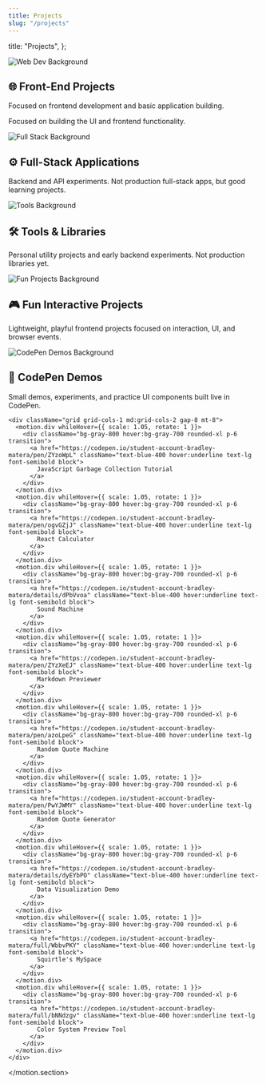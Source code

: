```yaml
---
title: Projects
slug: "/projects"
---
```


  title: "Projects",
};





<div className="section-wrapper py-12">
  <motion.section
    initial={{ opacity: 0, y: 50 }}
    whileInView={{ opacity: 1, y: 0 }}
    transition={{ duration: 0.8 }}
    id="web"
    className="section py-12"
  >
    <div className="section-hero">
      <img
        src="https://images.unsplash.com/photo-1509395176047-4a66953fd231?crop=entropy&cs=tinysrgb&fit=crop&fm=jpg&q=80&w=1600&h=600"
        alt="Web Dev Background"
        className="section-hero-img h-64 md:h-80 object-cover rounded-xl"
      />
      <div className="section-hero-overlay">
        <h2 className="text-4xl md:text-5xl font-bold text-center mb-6">🌐 Front-End Projects</h2>
        <p className="text-center text-gray-400 text-sm md:text-base mb-8">
          Focused on frontend development and basic application building.
        </p>
        <p className="text-lg md:text-xl text-gray-300">Focused on building the UI and frontend functionality.</p>
      </div>
    </div>
    <div className="projects-grid grid grid-cols-1 md:grid-cols-2 gap-8">
      <motion.div whileHover={{ scale: 1.05, rotate: 1 }}>
        <ProjectCard
          title="🖥️ WebGPU Shapes Renderer"
          description="Demo of 2D shape rendering using WebGPU and Canvas. (Chrome required.)"
          technologies="WebGPU, JavaScript, Canvas"
          demoLink="https://bradleymatera.github.io/leaf-js/"
          githubLink="https://github.com/BradleyMatera/leaf-js"
          status="Live"
          bgColor="bg-slate-800"
        />
      </motion.div>
      <motion.div whileHover={{ scale: 1.05, rotate: 1 }}>
        <ProjectCard
          title="📖 Gatsby Starter Minimal Blog"
          description="React-based blog pulling from a custom Express API."
          technologies="React.js, Gatsby, Node.js, Express, Netlify"
          demoLink="https://bradleysgatsbyblog.netlify.app/"
          githubLink="https://github.com/BradleyMatera/gatsby-starter-minimal-blog"
          status="Live"
          bgColor="bg-indigo-900"
        />
      </motion.div>
      <motion.div whileHover={{ scale: 1.05, rotate: 1 }}>
        <ProjectCard
          title="🎮 Interactive Pokedex"
          description="Searchable dynamic Pokémon data app."
          technologies="HTML5, Tailwind CSS, JavaScript, Pokémon API"
          demoLink="https://bradleymatera.github.io/Interactive-Pokedex/"
          githubLink="https://github.com/BradleyMatera/Interactive-Pokedex"
          status="Live"
          bgColor="bg-blue-900"
        />
      </motion.div>
      <motion.div whileHover={{ scale: 1.05, rotate: 1 }}>
        <ProjectCard
          title="🖥️ Professional Portfolio Website"
          description="Responsive portfolio built with vanilla HTML, CSS, JavaScript."
          technologies="HTML5, CSS3, JavaScript"
          demoLink="https://bradleymatera.github.io/Professional-Portfolio-Website/"
          githubLink="https://github.com/BradleyMatera/Professional-Portfolio-Website"
          status="Live"
          bgColor="bg-slate-800"
        />
      </motion.div>
    </div>
  </motion.section>
</div>

<div className="section-wrapper py-12">
  <motion.section
    initial={{ opacity: 0, y: 50 }}
    whileInView={{ opacity: 1, y: 0 }}
    transition={{ duration: 0.8 }}
    id="fullstack"
    className="section py-12"
  >
    <div className="section-hero">
      <img
        src="https://images.unsplash.com/photo-1573164574572-cb89e39749b4?crop=entropy&cs=tinysrgb&fit=crop&fm=jpg&q=80&w=1600&h=600"
        alt="Full Stack Background"
        className="section-hero-img h-64 md:h-80 object-cover rounded-xl"
      />
      <div className="section-hero-overlay">
        <h2 className="text-4xl md:text-5xl font-bold text-center mb-6">⚙️ Full-Stack Applications</h2>
        <p className="text-center text-gray-400 text-sm md:text-base mb-8">
          Backend and API experiments. Not production full-stack apps, but good learning projects.
        </p>
      </div>
    </div>
    <div className="projects-grid grid grid-cols-1 md:grid-cols-2 gap-8">
      <motion.div whileHover={{ scale: 1.05, rotate: 1 }}>
        <ProjectCard
          title="🔄 React Native Anime CRUD App"
          description="Mobile CRUD application for anime data."
          technologies="React Native, Node.js, MongoDB, Heroku, Vercel"
          demoLink="https://cruddemo-one.vercel.app/"
          status="Live"
          bgColor="bg-indigo-900"
        />
      </motion.div>
      <motion.div whileHover={{ scale: 1.05, rotate: 1 }}>
        <ProjectCard
          title="🔄 RESTful Routes Using ExpressJS"
          description="Basic REST API demo using Express."
          technologies="Node.js, Express.js"
          githubLink="https://github.com/BradleyMatera/RESTfulRoutesUsingExpressJS"
          status="Repository"
          bgColor="bg-blue-900"
        />
      </motion.div>
      <motion.div whileHover={{ scale: 1.05, rotate: 1 }}>
        <ProjectCard
          title="🤖 Convo-Ai - Local Conversational AI"
          description="Local voice/text AI chat app with FastAPI and Ollama."
          technologies="Python, FastAPI, Whisper.cpp, Ollama, XTTS v2"
          githubLink="https://github.com/BradleyMatera/Convo-Ai"
          status="Repository"
          bgColor="bg-slate-800"
        />
      </motion.div>
      <motion.div whileHover={{ scale: 1.05, rotate: 1 }}>
        <ProjectCard
          title="💬 ProjectHub - AI-Powered Portfolio Chat Bot"
          description="Integrates into any site to showcase projects and skills."
          technologies="JavaScript, HTML, Modular Web Scripts"
          demoLink="https://codepen.io/student-account-bradley-matera/full/yyLmYKR"
          githubLink="https://github.com/BradleyMatera/ProjectHub"
          status="Live"
          bgColor="bg-indigo-900"
        />
      </motion.div>
    </div>
  </motion.section>
</div>

<div className="section-wrapper py-12">
  <motion.section
    initial={{ opacity: 0, y: 50 }}
    whileInView={{ opacity: 1, y: 0 }}
    transition={{ duration: 0.8 }}
    id="tools"
    className="section py-12"
  >
    <div className="section-hero">
      <img
        src="https://images.unsplash.com/photo-1581092919535-7146ff1a590b?q=80&w=2670&auto=format&fit=crop&ixlib=rb-4.0.3&ixid=M3wxMjA3fDB8MHxwaG90by1wYWdlfHx8fGVufDB8fHx8fA%3D%3D"
        alt="Tools Background"
        className="section-hero-img h-64 md:h-80 object-cover rounded-xl"
      />
      <div className="section-hero-overlay">
        <h2 className="text-4xl md:text-5xl font-bold text-center mb-6">🛠️ Tools & Libraries</h2>
        <p className="text-center text-gray-400 text-sm md:text-base mb-8">
          Personal utility projects and early backend experiments. Not production libraries yet.
        </p>
      </div>
    </div>
    <div className="projects-grid grid grid-cols-1 md:grid-cols-2 gap-8">
      <motion.div whileHover={{ scale: 1.05, rotate: 1 }}>
        <ProjectCard
          title="🧀 CheeseMath Jest Tests"
          description="Math utilities module with Jest unit testing."
          technologies="JavaScript, Jest"
          demoLink="https://cheese-math.vercel.app/"
          githubLink="https://github.com/BradleyMatera/CheeseMath-Jest-Tests/tree/main/CheeseMath"
          status="Live"
          bgColor="bg-blue-900"
        />
      </motion.div>
      <motion.div whileHover={{ scale: 1.05, rotate: 1 }}>
        <ProjectCard
          title="🐳 Docker Multilang Project"
          description="Containerize apps across multiple languages."
          technologies="Docker, Python, Node.js"
          githubLink="https://github.com/BradleyMatera/docker_multilang_project"
          status="Repository"
          bgColor="bg-slate-800"
        />
      </motion.div>
    </div>
  </motion.section>
</div>

<div className="section-wrapper py-12">
  <motion.section
    initial={{ opacity: 0, y: 50 }}
    whileInView={{ opacity: 1, y: 0 }}
    transition={{ duration: 0.8 }}
    id="funprojects"
    className="section py-12"
  >
    <div className="section-hero">
      <img
        src="https://images.unsplash.com/photo-1593508512255-86ab42a8e620?crop=entropy&cs=tinysrgb&fit=crop&fm=jpg&q=80&w=1600&h=600"
        alt="Fun Projects Background"
        className="section-hero-img h-64 md:h-80 object-cover rounded-xl"
      />
      <div className="section-hero-overlay">
        <h2 className="text-4xl md:text-5xl font-bold text-center mb-6">🎮 Fun Interactive Projects</h2>
        <p className="text-center text-gray-400 text-sm md:text-base mb-8">
          Lightweight, playful frontend projects focused on interaction, UI, and browser events.
        </p>
      </div>
    </div>
    <div className="projects-grid grid grid-cols-1 md:grid-cols-2 gap-8">
      <motion.div whileHover={{ scale: 1.05, rotate: 1 }}>
        <ProjectCard
          title="🎮 Pong_Deluxe"
          description="Classic Pong recreation with PixiJS rendering."
          technologies="JavaScript, PixiJS"
          demoLink="https://pongdeluxe.netlify.app/"
          githubLink="https://github.com/BradleyMatera/Pong-Deluxe"
          status="Live"
          bgColor="bg-indigo-900"
        />
      </motion.div>
      <motion.div whileHover={{ scale: 1.05, rotate: 1 }}>
        <ProjectCard
          title="🐾 Animal Sounds"
          description="Plays animal sounds through button interactions."
          technologies="JavaScript, HTML5, CSS3"
          demoLink="https://bradleymatera.github.io/AnimalSounds/"
          githubLink="https://github.com/BradleyMatera/AnimalSounds"
          status="Live"
          bgColor="bg-blue-900"
        />
      </motion.div>
    </div>
  </motion.section>
</div>

<div className="section-wrapper py-12">
  <motion.section
    initial={{ opacity: 0, y: 50 }}
    whileInView={{ opacity: 1, y: 0 }}
    transition={{ duration: 0.8 }}
    id="codepen"
    className="section py-12"
  >
    <div className="section-hero">
      <img
        src="https://images.unsplash.com/photo-1519389950473-47ba0277781c?crop=entropy&cs=tinysrgb&fit=crop&fm=jpg&q=80&w=1600&h=600"
        alt="CodePen Demos Background"
        className="section-hero-img h-64 md:h-80 object-cover rounded-xl"
      />
      <div className="section-hero-overlay">
        <h2 className="text-4xl md:text-5xl font-bold text-center mb-6">🧪 CodePen Demos</h2>
        <p className="text-center text-gray-400 text-sm md:text-base mb-8">
          Small demos, experiments, and practice UI components built live in CodePen.
        </p>
      </div>
    </div>

    <div className="grid grid-cols-1 md:grid-cols-2 gap-8 mt-8">
      <motion.div whileHover={{ scale: 1.05, rotate: 1 }}>
        <div className="bg-gray-800 hover:bg-gray-700 rounded-xl p-6 transition">
          <a href="https://codepen.io/student-account-bradley-matera/pen/ZYzoWpL" className="text-blue-400 hover:underline text-lg font-semibold block">
            JavaScript Garbage Collection Tutorial
          </a>
        </div>
      </motion.div>
      <motion.div whileHover={{ scale: 1.05, rotate: 1 }}>
        <div className="bg-gray-800 hover:bg-gray-700 rounded-xl p-6 transition">
          <a href="https://codepen.io/student-account-bradley-matera/pen/ogvGZjJ" className="text-blue-400 hover:underline text-lg font-semibold block">
            React Calculator
          </a>
        </div>
      </motion.div>
      <motion.div whileHover={{ scale: 1.05, rotate: 1 }}>
        <div className="bg-gray-800 hover:bg-gray-700 rounded-xl p-6 transition">
          <a href="https://codepen.io/student-account-bradley-matera/details/dPbVvoa" className="text-blue-400 hover:underline text-lg font-semibold block">
            Sound Machine
          </a>
        </div>
      </motion.div>
      <motion.div whileHover={{ scale: 1.05, rotate: 1 }}>
        <div className="bg-gray-800 hover:bg-gray-700 rounded-xl p-6 transition">
          <a href="https://codepen.io/student-account-bradley-matera/pen/ZYzXeEJ" className="text-blue-400 hover:underline text-lg font-semibold block">
            Markdown Previewer
          </a>
        </div>
      </motion.div>
      <motion.div whileHover={{ scale: 1.05, rotate: 1 }}>
        <div className="bg-gray-800 hover:bg-gray-700 rounded-xl p-6 transition">
          <a href="https://codepen.io/student-account-bradley-matera/pen/azoLpeG" className="text-blue-400 hover:underline text-lg font-semibold block">
            Random Quote Machine
          </a>
        </div>
      </motion.div>
      <motion.div whileHover={{ scale: 1.05, rotate: 1 }}>
        <div className="bg-gray-800 hover:bg-gray-700 rounded-xl p-6 transition">
          <a href="https://codepen.io/student-account-bradley-matera/pen/PwYJWMY" className="text-blue-400 hover:underline text-lg font-semibold block">
            Random Quote Generator
          </a>
        </div>
      </motion.div>
      <motion.div whileHover={{ scale: 1.05, rotate: 1 }}>
        <div className="bg-gray-800 hover:bg-gray-700 rounded-xl p-6 transition">
          <a href="https://codepen.io/student-account-bradley-matera/details/dyEYbPO" className="text-blue-400 hover:underline text-lg font-semibold block">
            Data Visualization Demo
          </a>
        </div>
      </motion.div>
      <motion.div whileHover={{ scale: 1.05, rotate: 1 }}>
        <div className="bg-gray-800 hover:bg-gray-700 rounded-xl p-6 transition">
          <a href="https://codepen.io/student-account-bradley-matera/full/WbbvPKY" className="text-blue-400 hover:underline text-lg font-semibold block">
            Squirtle's MySpace
          </a>
        </div>
      </motion.div>
      <motion.div whileHover={{ scale: 1.05, rotate: 1 }}>
        <div className="bg-gray-800 hover:bg-gray-700 rounded-xl p-6 transition">
          <a href="https://codepen.io/student-account-bradley-matera/full/bNNdzgv" className="text-blue-400 hover:underline text-lg font-semibold block">
            Color System Preview Tool
          </a>
        </div>
      </motion.div>
    </div>
  </motion.section>
</div>